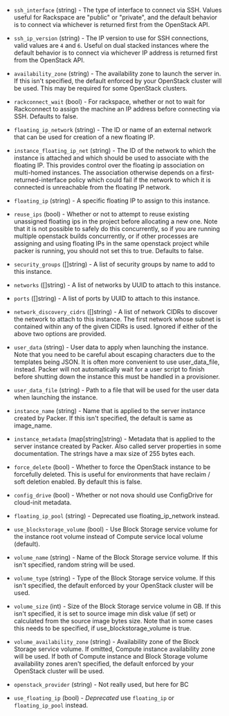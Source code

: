 <!-- Code generated from the comments of the RunConfig struct in builder/openstack/run_config.go; DO NOT EDIT MANUALLY -->

- `ssh_interface` (string) - The type of interface to connect via SSH. Values useful for Rackspace
  are "public" or "private", and the default behavior is to connect via
  whichever is returned first from the OpenStack API.

- `ssh_ip_version` (string) - The IP version to use for SSH connections, valid values are `4` and `6`.
  Useful on dual stacked instances where the default behavior is to
  connect via whichever IP address is returned first from the OpenStack
  API.

- `availability_zone` (string) - The availability zone to launch the server in. If this isn't specified,
  the default enforced by your OpenStack cluster will be used. This may be
  required for some OpenStack clusters.

- `rackconnect_wait` (bool) - For rackspace, whether or not to wait for Rackconnect to assign the
  machine an IP address before connecting via SSH. Defaults to false.

- `floating_ip_network` (string) - The ID or name of an external network that can be used for creation of a
  new floating IP.

- `instance_floating_ip_net` (string) - The ID of the network to which the instance is attached and which should
  be used to associate with the floating IP. This provides control over
  the floating ip association on multi-homed instances. The association
  otherwise depends on a first-returned-interface policy which could fail
  if the network to which it is connected is unreachable from the floating
  IP network.

- `floating_ip` (string) - A specific floating IP to assign to this instance.

- `reuse_ips` (bool) - Whether or not to attempt to reuse existing unassigned floating ips in
  the project before allocating a new one. Note that it is not possible to
  safely do this concurrently, so if you are running multiple openstack
  builds concurrently, or if other processes are assigning and using
  floating IPs in the same openstack project while packer is running, you
  should not set this to true. Defaults to false.

- `security_groups` ([]string) - A list of security groups by name to add to this instance.

- `networks` ([]string) - A list of networks by UUID to attach to this instance.

- `ports` ([]string) - A list of ports by UUID to attach to this instance.

- `network_discovery_cidrs` ([]string) - A list of network CIDRs to discover the network to attach to this instance.
  The first network whose subnet is contained within any of the given CIDRs
  is used. Ignored if either of the above two options are provided.

- `user_data` (string) - User data to apply when launching the instance. Note that you need to be
  careful about escaping characters due to the templates being JSON. It is
  often more convenient to use user_data_file, instead. Packer will not
  automatically wait for a user script to finish before shutting down the
  instance this must be handled in a provisioner.

- `user_data_file` (string) - Path to a file that will be used for the user data when launching the
  instance.

- `instance_name` (string) - Name that is applied to the server instance created by Packer. If this
  isn't specified, the default is same as image_name.

- `instance_metadata` (map[string]string) - Metadata that is applied to the server instance created by Packer. Also
  called server properties in some documentation. The strings have a max
  size of 255 bytes each.

- `force_delete` (bool) - Whether to force the OpenStack instance to be forcefully deleted. This
  is useful for environments that have reclaim / soft deletion enabled. By
  default this is false.

- `config_drive` (bool) - Whether or not nova should use ConfigDrive for cloud-init metadata.

- `floating_ip_pool` (string) - Deprecated use floating_ip_network instead.

- `use_blockstorage_volume` (bool) - Use Block Storage service volume for the instance root volume instead of
  Compute service local volume (default).

- `volume_name` (string) - Name of the Block Storage service volume. If this isn't specified,
  random string will be used.

- `volume_type` (string) - Type of the Block Storage service volume. If this isn't specified, the
  default enforced by your OpenStack cluster will be used.

- `volume_size` (int) - Size of the Block Storage service volume in GB. If this isn't specified,
  it is set to source image min disk value (if set) or calculated from the
  source image bytes size. Note that in some cases this needs to be
  specified, if use_blockstorage_volume is true.

- `volume_availability_zone` (string) - Availability zone of the Block Storage service volume. If omitted,
  Compute instance availability zone will be used. If both of Compute
  instance and Block Storage volume availability zones aren't specified,
  the default enforced by your OpenStack cluster will be used.

- `openstack_provider` (string) - Not really used, but here for BC

- `use_floating_ip` (bool) - _Deprecated_ use `floating_ip` or `floating_ip_pool` instead.
